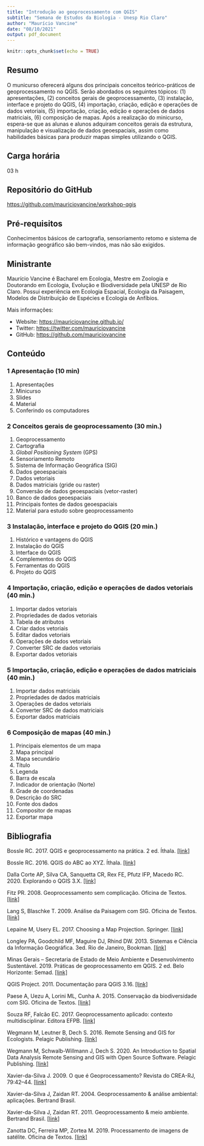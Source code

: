 ```yaml
---
title: "Introdução ao geoprocessamento com QGIS"
subtitle: "Semana de Estudos da Biologia - Unesp Rio Claro"
author: "Maurício Vancine"
date: "08/10/2021"
output: pdf_document
---
```


```r
knitr::opts_chunk$set(echo = TRUE)
```

## Resumo

O municurso oferecerá alguns dos principais conceitos teórico-práticos de geoprocessamento no QGIS. Serão abordados os seguintes tópicos: (1) apresentações, (2) conceitos gerais de geoprocessamento, (3) instalação, interface e projeto do QGIS, (4) importação, criação, edição e operações de dados vetoriais, (5) importação, criação, edição e operações de dados matriciais, (6) composição de mapas. Após a realização do minicurso, espera-se que as alunas e alunos adquiram conceitos gerais da estrutura, manipulação e visualização de dados geoespaciais, assim como habilidades básicas para produzir mapas simples utilizando o QGIS.

## Carga horária

03 h

## Repositório do GitHub

[https://github.com/mauriciovancine/workshop-qgis](https://github.com/mauriciovancine/workshop-qgis)

## Pré-requisitos

Conhecimentos básicos de cartografia, sensoriamento retomo e sistema de informação geográfico são bem-vindos, mas não são exigidos.

## Ministrante

Maurício Vancine é Bacharel em Ecologia, Mestre em Zoologia e Doutorando em Ecologia, Evolução e Biodiversidade pela UNESP de Rio Claro. Possui experiência em Ecologia Espacial, Ecologia da Paisagem, Modelos de Distribuição de Espécies e Ecologia de Anfíbios.

Mais informações:

- Website: [https://mauriciovancine.github.io/](https://mauriciovancine.github.io/) 
- Twitter: [https://twitter.com/mauriciovancine](https://twitter.com/mauriciovancine)
- GitHub: [https://github.com/mauriciovancine](https://github.com/mauriciovancine)

## Conteúdo

### 1 Apresentação (10 min)

1. Apresentações
1. Minicurso
1. Slides
1. Material
1. Conferindo os computadores

### 2 Conceitos gerais de geoprocessamento (30 min.)

1. Geoprocessamento
1. Cartografia
1. *Global Positioning System* (GPS)
1. Sensoriamento Remoto
1. Sistema de Informação Geográfica (SIG)
1. Dados geoespaciais
1. Dados vetoriais
1. Dados matriciais (gride ou raster)
1. Conversão de dados geoespaciais (vetor-raster)
1. Banco de dados geoespaciais
1. Principais fontes de dados geoespaciais
1. Material para estudo sobre geoprocessamento

### 3 Instalação, interface e projeto do QGIS  (20 min.)

1. Histórico e vantagens do QGIS
1. Instalação do QGIS 
1. Interface do QGIS
1. Complementos do QGIS
1. Ferramentas do QGIS
1. Projeto do QGIS

### 4 Importação, criação, edição e operações de dados vetoriais  (40 min.)

1. Importar dados vetoriais
1. Propriedades de dados vetoriais
1. Tabela de atributos
1. Criar dados vetoriais
1. Editar dados vetoriais
1. Operações de dados vetoriais
1. Converter SRC de dados vetoriais
1. Exportar dados vetoriais

### 5 Importação, criação, edição e operações de dados matriciais (40 min.)

1. Importar dados matriciais
1. Propriedades de dados matriciais
1. Operações de dados vetoriais
1. Converter SRC de dados matriciais
1. Exportar dados matriciais

### 6 Composição de mapas (40 min.)

1. Principais elementos de um mapa
  1. Mapa principal
  1. Mapa secundário
  1. Título
  1. Legenda
  1. Barra de escala
  1. Indicador de orientação (Norte)
  1. Grade de coordenadas
  1. Descrição do SRC
  1. Fonte dos dados
1. Compositor de mapas
1. Exportar mapa

## Bibliografia

Bossle RC. 2017. QGIS e geoprocessamento na prática. 2 ed. Íthala. [[link]](https://ecojustus.com.br/livro/11597/livro+qgis+e+geoprocessamento+na+pratica++2%C2%AA+edicaor85)

Bossle RC. 2016. QGIS do ABC ao XYZ. Íthala. [[link]](https://ecojustus.com.br/livro/11599/livro+qgis+do+abc+ao+xyzr8)

Dalla Corte AP, Silva CA, Sanquetta CR, Rex FE, Pfutz IFP, Macedo RC. 2020. Explorando o QGIS 3.X. [[link]](https://raw.githubusercontent.com/anadallacorte/LIVROQGIS2020/main/LIVRO_QGIS_2020_21_10_2020_PUBLICADO_BAIXA.pdf)

Fitz PR. 2008. Geoprocessamento sem complicação. Oficina de Textos. [[link]](https://www.ofitexto.com.br/livro/geoprocessamento-sem-complicacao/)

Lang S, Blaschke T. 2009. Análise da Paisagem com SIG. Oficina de Textos. [[link]](https://www.ofitexto.com.br/livro/analise-da-paisagem-com-sig/)

Lepaine M, Usery EL. 2017. Choosing a Map Projection. Springer. [[link]](https://www.springer.com/gp/book/9783319518343)

Longley PA, Goodchild MF, Maguire DJ, Rhind DW. 2013. Sistemas e Ciência da Informação Geográfica. 3ed. Rio de Janeiro, Bookman. [[link]](https://loja.grupoa.com.br/sistemas-e-ciencia-da-informacao-geografica-ebook-p986339)

Minas Gerais – Secretaria de Estado de Meio Ambiente e Desenvolvimento Sustentável. 2019. Práticas de geoprocessamento em QGIS. 2 ed. Belo Horizonte: Semad. [[link]](http://www.meioambiente.mg.gov.br/images/stories/2019/GESTAO_AMBIENTAL/IDE/APOSTILA_QGIS_3.4_DGTA-SEMAD-190619.pdf)

QGIS Project. 2011. Documentação para QGIS 3.16. [[link]](https://docs.qgis.org/3.16/pt_BR/docs/index.html)

Paese A, Uezu A, Lorini ML, Cunha A. 2015. Conservação da biodiversidade com SIG. Oficina de Textos. [[link]](https://www.ofitexto.com.br/livro/conservacao-da-biodiversidade-com-sig-livro-digital/)

Souza RF, Falcão EC. 2017. Geoprocessamento aplicado: contexto multidisciplinar. Editora EFPB. [[link]](http://editora.ifpb.edu.br/index.php/ifpb/catalog/book/80)

Wegmann M, Leutner B, Dech S. 2016. Remote Sensing and GIS for Ecologists. Pelagic Publishing. [[link]](http://book.ecosens.org/rsebook/)

Wegmann M, Schwalb-Willmann J, Dech S. 2020. An Introduction to Spatial Data Analysis Remote Sensing and GIS with Open Source Software. Pelagic Publishing. [[link]](http://book.ecosens.org/gsbook/)

Xavier-da-Silva J. 2009. O que é Geoprocessamento? Revista do CREA-RJ, 79:42–44. [[link]](http://www.ufrrj.br/lga/tiagomarino/artigos/oqueegeoprocessamento.pdf)

Xavier-da-Silva J, Zaidan RT. 2004. Geoprocessamento & análise ambiental: aplicações. Bertrand Brasil.

Xavier-da-Silva J, Zaidan RT. 2011. Geoprocessamento & meio ambiente. Bertrand Brasil. [[link]](https://www.lojaofitexto.com.br/geoprocessamento-e-meio-ambiente/p)

Zanotta DC, Ferreira MP, Zortea M. 2019. Processamento de imagens de satélite. Oficina de Textos. [[link]](https://www.ofitexto.com.br/livro/processamento-de-imagens-de-satelite/)
